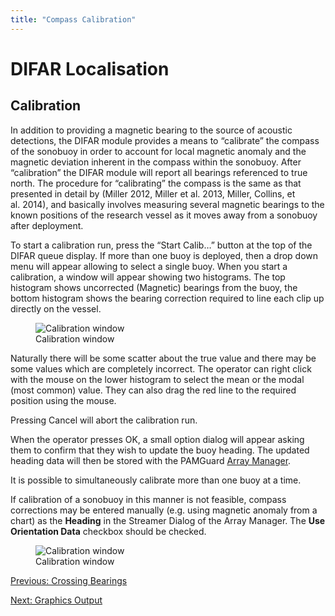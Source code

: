 ```yaml
---
title: "Compass Calibration"
---
```

DIFAR Localisation
==================

Calibration
-----------

In addition to providing a magnetic bearing to the source of acoustic detections, the DIFAR module provides a means to “calibrate” the compass of the sonobuoy in order to account for local magnetic anomaly and the magnetic deviation inherent in the compass within the sonobuoy. After “calibration” the DIFAR module will report all bearings referenced to true north. The procedure for “calibrating” the compass is the same as that presented in detail by (Miller 2012, Miller et al. 2013, Miller, Collins, et al. 2014), and basically involves measuring several magnetic bearings to the known positions of the research vessel as it moves away from a sonobuoy after deployment.

To start a calibration run, press the “Start Calib…” button at the top of the DIFAR queue display. If more than one buoy is deployed, then a drop down menu will appear allowing to select a single buoy. When you start a calibration, a window will appear showing two histograms. The top histogram shows uncorrected (Magnetic) bearings from the buoy, the bottom histogram shows the bearing correction required to line each clip up directly on the vessel.

![Calibration window](./images/CalibrationWindow.png)

Naturally there will be some scatter about the true value and there may be some values which are completely incorrect. The operator can right click with the mouse on the lower histogram to select the mean or the modal (most common) value. They can also drag the red line to the required position using the mouse.

Pressing Cancel will abort the calibration run.

When the operator presses OK, a small option dialog will appear asking them to confirm that they wish to update the buoy heading. The updated heading data will then be stored with the PAMGuard [Array Manager](../../../hydrophoneArrayManagerHelp/docs/Array_Overview.html).

It is possible to simultaneously calibrate more than one buoy at a time.

If calibration of a sonobuoy in this manner is not feasible, compass corrections may be entered manually (e.g. using magnetic anomaly from a chart) as the **Heading** in the Streamer Dialog of the Array Manager. The **Use Orientation Data** checkbox should be checked.

![Calibration window](./images/StreamerDialog.png)

[Previous: Crossing Bearings](difar_CrossingBearings.html)

[Next: Graphics Output](difar_GraphicsOutput.html)
